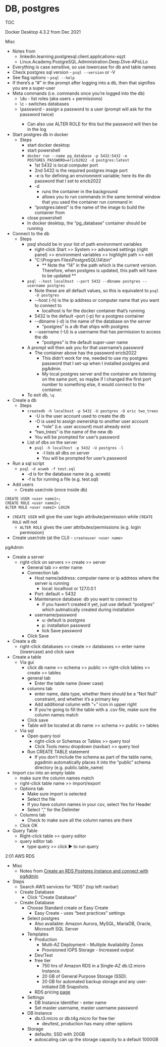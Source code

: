 # DB, postgres

TOC



Docker Desktop 4.3.2 from Dec 2021

Misc

* Notes from
	* linkedin.learning.postgresql.client.applications-xqzt
	* Linux.Academy.PostgreSQL.Administration.Deep.Dive-APoLLo
* Everything is case sensitive, so use lowercase for db and table names
* Check postgres sql version - `psql --version` or -V
* See flag options - `psql --help`
* If there's a "#" in the prompt after logging into a db, then that signifies you are a super-user
* Meta commands (i.e. commands once you're logged into the db)
	* \\du - list roles (aka users + permissions)
	* \\c <different db> - switches databases
	* \\password <user name> - assign a password to a user (prompt will ask for the password twice)
		* Can also use ALTER ROLE for this but the password will then be in the log
* Start postgres db in docker
	* Steps
		* start docker desktop
		* start powershell
		* `docker run --name pg_database -p 5432:5432 -e POSTGRES_PASSWORD=ericb2022 -d postgres:latest`
			* 1st 5432 is local computer port
			* 2nd 5432 is the required postgres image port
			* \-e is for defining an environment variable; here its the db password that I set to ericb2022
			* \-d
				* runs the container in the background
				* allows you to run commands in the same terminal window that you used the container run command in
			* "postgres:latest" is the name of the image to build the container from
		* close powershell
		* In docker desktop, the "pg\_database" container should be running
* Connect to the db
	* Steps
		* psql should be in your list of path environment variables
			* right-click Start >> System >> advanced settings (right panel) >> environment variables >> highlight path >> edit
			* "C:\\Program Files\\PostgreSQL\\14\\bin"
				* \*\* Note the "14" in the path which is the current version. Therefore, when postgres is updated, this path will have to be updated \*\*
		* `psql --host localhost --port 5432 --dbname postgres --username postgres`
			* Note these are all default values, so this is equivalent to `psql -U postgres`
			* \--host (-h) is the ip address or computer name that you want to connect to
				* localhost is for the docker container that's running
			* 5432 is the default --port (-p) for a postgres container
			* \--dbname (-d) is the name of the database on the server
				* "postgres" is a db that ships with postgres
			* \--username (-U) is a username that has permission to access the db
				* "postgres" is the default super-user name
		* A prompt will then ask you for that username's password
			* The container above has the password ericb2022
				* This didn't work for me, needed to use my postgres password that I set-up when I installed postgres and pgAdmin.
				* My local postgres server and the container are listening on the same port, so maybe if I changed the first port number to something else, it would connect to the container.
		* To exit db, `\q`
* Create a db
	* Steps
		* `createdb -h localhost -p 5432 -U postgres -O eric two_trees`
			* \-U is the user account used to create the db
			* \-O is used to assign ownership to another user account
				* "role" (i.e. user account) must already exist
			* "two\_trees" is the name of the new db
			* You will be prompted for user's password
		* List of dbs on the server
			* `psql -h localhost -p 5432 -U postgres -l`
				* \-l lists all dbs on server
				* You will be prompted for user's password
* Run a sql script
	* `psql -d acweb -f test.sql`
		* \-d is for the database name (e.g. acweb)
		* \-f is for running a file (e.g. test.sql)
* Add users
	* Create user/role (once inside db)

```
CREATE USER <user name1>;
CREATE ROLE <user name2>;
ALTER ROLE <user name2> LOGIN
```

* `CREATE USER` will give the user login attribute/permission while `CREATE ROLE` will not
	* `ALTER ROLE` gives the user attributes/permissions (e.g. login permission)

* Create user/role (at the CLI) - `createuser <user name>`




pgAdmin

* Create a server
	* right-click on servers >> create >> server
		* General tab >> enter name
		* Connection tab
			* Host name/address: computer name or ip address where the server is running
				* local: localhost or 127.0.0.1
			* Port: default = 5432
			* Maintenance database: db you want to connect to
				* if you haven't created it yet, just use default "postgres" which autmatically created during installation
			* username/password
				* u: default is postgres
				* p: installation password
				* tick Save password
		* Click Save
* Create a db
	* right-click databases >> create >> databases >> enter name (lowercase) and click save
* Create a table
	* Via gui
		* click db name >> schema >> public >> right-click tables >> create >> tables
		* general tab
			* Enter the table name (lower case)
		* columns tab
			* enter name, data type, whether there should be a "Not Null" constraint, and whether it's a primary key
			* Add additional column with "+" icon in upper right
			* If you're going to fill the table with a .csv file, make sure the column names match
		* Click save
		* Table will be located at db name >> schema >> public >> tables
	* Via sql
		* Open query tool
			* right-click <db name> or Schemas or Tables >> query tool
			* Click Tools menu dropdown (navbar) >> query tool
		* Run CREATE TABLE statement
			* If you don't include the schema as part of the table name, pgadmin automatically places it into the "public" schema directory (e.g. public.table\_name)
* Import csv into an empty table
	* make sure the column names match
	* right-click table name >> import/export
	* Options tab
		* Make sure import is selected
		* Select the file
		* If you have column names in your csv, select Yes for Header
		* Select "," for the Delimiter
	* Columns tab
		* Check to make sure all the column names are there
	* Click OK
* Query Table
	* Right-click table >> query editor
	* query editor tab
		* type query >> click ▶ to run query


2:01
AWS RDS

* Misc
	* Notes from [Create an RDS Postgres Instance and connect with pgAdmin](https://www.youtube.com/watch?v=0GpQJM7w6M8)
* Steps
	* Search AWS services for "RDS" (top left navbar)
	* Create Database
		* Click "Create Database"
	* Create Database
		* Choose Standard create or Easy Create
			* Easy Create - uses "best practices" settings
		* Select postgres
			* Also available: Amazon Aurora, MySQL, MariaDB, Oracle, Microsoft SQL Server
		* Templates
			* Production
				* Multi-AZ Deployment - Multiple Availability Zones
				* Provisioned IOPS Storage - Increased output
			* Dev/Test
			* free tier
				* 750 hrs of Amazon RDS in a Single-AZ db.t2.micro Instance.
				* 20 GB of General Purpose Storage (SSD).
				* 20 GB for automated backup storage and any user-initiated DB Snapshots.
			* RDS pricing [page](http://aws.amazon.com/rds/pricing)
		* Settings
			* DB Instance Identifier - enter name
			* Set master username, master username password
		* DB Instance
			* db.t3.micro or db.t4g.micro for free tier
				* dev/test, production has many other options
		* Storage
			* defaults: SSD with 20GB
			* autoscaling can up the storage capacity to a default 1000GB




